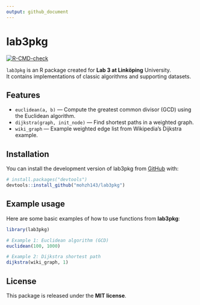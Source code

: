 ```yaml
---
output: github_document
---
```




# lab3pkg

<!-- badges: start -->
[![R-CMD-check](https://github.com/mohzh143/lab3pkg/actions/workflows/R-CMD-check.yaml/badge.svg)](https://github.com/mohzh143/lab3pkg/actions/workflows/R-CMD-check.yaml)
<!-- badges: end -->

`lab3pkg` is an R package created for **Lab 3 at Linköping** University.  
It contains implementations of classic algorithms and supporting datasets.

## Features

- `euclidean(a, b)` — Compute the greatest common divisor (GCD) using the Euclidean algorithm.  
- `dijkstra(graph, init_node)` — Find shortest paths in a weighted graph.  
- `wiki_graph` — Example weighted edge list from Wikipedia’s Dijkstra example.


## Installation

You can install the development version of lab3pkg from [GitHub](https://github.com/) with:

``` r
# install.packages("devtools")
devtools::install_github("mohzh143/lab3pkg")
```

## Example usage

Here are some basic examples of how to use functions from **lab3pkg**:

```r
library(lab3pkg)

# Example 1: Euclidean algorithm (GCD)
euclidean(100, 1000)

# Example 2: Dijkstra shortest path
dijkstra(wiki_graph, 1)
```

## License

This package is released under the **MIT license**.

